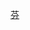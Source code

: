 {{Navbox
| name      = 卡勒瓦拉
| state     = {{{state|autocollapse}}}
| title     = [[卡勒瓦拉]]
|image=
| listclass = hlist
|group1 = [[神祇|神]]
|list1  = 
* [[阿赫蒂|阿赫多]] 
* [[白韦达尔]] 
* [[塔皮奥]] 
* [[达玛达尔]] 
* [[多讷达尔]] 
* [[德黑讷达尔]] 
* [[多麦达尔]] 
* 多尼
* 古达尔
* [[伊尔玛达尔]] 
* [[罗维亚达尔]] 
* [[玛纳拉达尔]] 
* [[麦拉达尔]] 
* [[苏尔玛]] 
* [[苏韦达尔]] 
* [[索讷达尔]] 
* [[秀崖达尔]] 
* [[瓦玛达尔]] 
* [[韦拉摩]] 
* [[温达摩]] 
* [[乌戈 (卡勒瓦拉)|乌戈]]（[[俞玛拉]]）

|group2 = 英雄
|list2  = 
* [[库勒沃]]
* [[伊尔玛利宁]] 
* [[勒明盖宁]]（阿赫第、高戈、高戈蔑里） 
* [[奥斯摩达尔]]（卡勒瓦达尔） 
* [[维纳莫宁]]（万奈摩宁）

|group3 = 反面人物
|list3  = 
* [[娄希]]（伊尔波达尔） 
* [[温达摩]] 
* [[希息]]（俞达斯、盖多莱宁、楞波、巴哈莱宁） 
* [[尤卡海宁]]（尤戈）

|group4 = 其他
|list4  = 
* [[爱尼基]] 
* [[爱诺]] 
* [[安得洛·维布宁]] 
* [[安尼基]]  
* [[巴卡宁]] 
* [[比尔第]] 
* [[迭拉|迭拉（古拉）]] 
* 杜利 
* 高比（黎里基、沃亚莱宁）
* [[伊古·杜尔索|伊古·杜尔索（杜尔萨斯）]] 
* [[吉布第多]] 
* [[吉里基|吉里基（吉里）]] 
* [[卡勒沃]] 
* 罗卡
* [[玛丽雅达]] 
* [[迈尔盖哈都]] 
* [[蔑里基|蔑里基（米莫尔基、德勒沃）]] 
* [[尼利基]] 
* [[散伯萨·柏勒沃宁]] 
* [[索瓦戈]]

}}
<noinclude>

{{collapsible option}}
[[category:神话模板|芬]]

</noinclude>